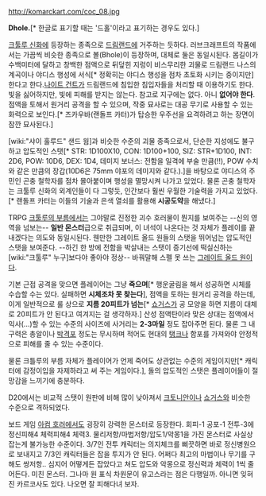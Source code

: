 http://komarckart.com/coc_08.jpg

'''Dhole.'''[* 한글로 표기할 때는 '드홀'이라고 표기하는 경우도 있다.]

[[크툴루 신화]]에 등장하는 종족으로 [[드림랜드]]에 거주하는 듯하다. 러브크래프트의 작품에서는 가끔씩 비슷한 종족으로 볼(Bhole)이 등장하며, 대체로 둘은 동일시된다. 몸길이가 수백미터에 달하고 창백한 점액으로 뒤덮힌 지렁이 비스무리한 괴물로 드림랜드 나스의 계곡이나 야디스 행성에 서식[* 정확히는 야디스 행성을 점차 초토화 시키는 중이지만]한다고 한다.[[나이트 건트]]가 드림랜드에 침입한 침입자들을 처리할 때 이용하기도 한다. 빛을 싫어하지만, 빛에 피해를 받지는 않는다. 참고로 지구에는 없다. 아니 '''없어야 한다'''. 점액을 토해서 원거리 공격을 할 수 있으며, 작중 묘사로는 대공 무기로 사용할 수 있는 화력으로 보인다.[* 즈카우바(랜돌프 카터)가 탑승한 우주선을 요격하려고 하는 장면이 잠깐 묘사된다.] 

[wiki:"샤이 훌루드" 샌드 웜]과 비슷한 수준의 괴물 종족으로서, 단순한 지성에도 불구하고 압도적인 스탯[* STR: 1D100X10, CON: 1D100+100, SIZ: STR+1D100, INT: 2D6, POW: 10D6, DEX: 1D4, 데미지 보너스: 전함을 일격에 부술 만큼(!!), POW 수치와 같은 만큼의 장갑(10D6은 75mm 야포의 데미지와 같다.).]을 바탕으로 야디스의 주민인 곤충 철학자를 점차 몰아붙이며 행성을 멸망시켜 나가고 있었다. 물론 곤충 철학자는 크툴루 신화의 외계인들이 다 그렇듯, 인간보다 훨씬 우월한 기술력을 가지고 있었다. [* 랜돌프 카터는 이들의 기술과 은색 열쇠를 활용해 '''시공도약'''을 해냈다.]    

TRPG [[크툴루의 부름]]에서는 그야말로 진정한 괴수 호러물이 뭔지를 보여주는 --신의 영역을 넘보는-- '''일반 몬스터'''급으로 취급되며, 이 녀석이 나온다는 것 자체가 플레이를 끝내겠다는 의도와 동일시된다. 웬만한 그레이트 올드 원들의 스탯을 뛰어넘는 압도적인 스탯을 보여준다. --하긴 한 방에 전함을 박살내는 스탯이 증기선에 떡실신하는 [wiki:"크툴루" 누구]보다야 좋아야 정상-- 바꿔말해 스펠 못 쓰는 [[그레이트 올드 원]]이다. 

기본 근접 공격을 맞으면 플레이어는 그냥 '''죽으며'''[* 행운굴림을 해서 성공하면 시체를 수습할 수는 있다. 실패하면 '''시체조차 못 찾는다'''], 점액을 토하는 원거리 공격을 하는데, 이게 일반적으로 룰 상으로 '''지름 20피트가 넘는'''[* [[쇼거스]]가 공 모양을 하면 지름이 대체로 20피트가 안 된다고 여겨지는 걸 생각하자.] 산성 점액탄이라 맞은 상대는 점액에서 익사(...)할 수 있는 수준의 사이즈에 사거리는 '''2-3마일''' 정도 잡아주면 된다. 물론 그 내구력은 총알이나 [[박격포]] 정도는 무시하며 적어도 현대의 [[탱크]]나 함포를 가져와야 안정적으로 피해를 줄 수 있는 수준이다.    

물론 크틀루의 부름 자체가 플레이어가 언제 죽어도 상관없는 수준의 게임이지만[* 캐릭터에 감정이입을 자제하라고 써 주는 게임이다.], 돌의 압도적인 스탯은 플레이어들이 절망감을 느끼기에 충분하다. 

D20에서는 비교적 스탯이 원판에 비해 많이 낮아져서 [[크토니안]]이나 [[쇼거스]]와 비슷한 수준으로 격하되었다.     

보드 게임 [[아컴 호러]]에서도 굉장히 강력한 몬스터로 등장한다. 회피-1 공포-1 전투-3에 정신피해4 체력피해4 체력3. 물리저항/마법저항/압도1/악몽1을 가진 몬스터로 사실상 잡는게 불가능한 수준이다. 3/7인 전투 캐릭터는 의지체크를 삐끗하면 바로 정신병원으로 보내지고 7/3인 캐릭터들은 잡을 투지가 안 된다. 어쩌다 최고의 마법이나 무기를 구해도 쌍저항.. 심지어 어떻게든 잡았다고 쳐도 압도와 악몽으로 정신력과 체력이 1씩 줄어든다. 미친 몬스터. 그나마 원 표식 차원문이 유고스라는 점은 다행일까. 아니면 잊혀진 카르코사도 있다. 나오면 잘 피해다녀 보자.
